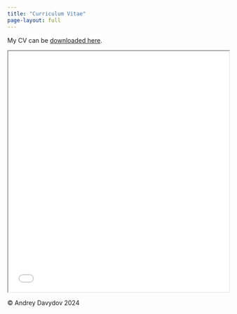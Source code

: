 ---
title: "Curriculum Vitae"
page-layout: full
---

My CV can be [downloaded here](AndreyDavydov_CV_apr24.pdf){target="_blank"}.

<body>
    <iframe src="AndreyDavydov_CV.pdf" width="100%" height="550px"></iframe>
</body>
<footer>
<p>© Andrey Davydov 2024</p>
</footer>

